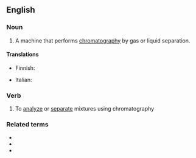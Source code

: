 ==English==

===Noun===
{{en-noun}}

# {{lb|en|analytical chemistry}} A machine that performs [[chromatography]] by gas or liquid separation.

====Translations====
{{trans-top|machine that performs chromatography}}
* Finnish: {{t|fi|kromatografi}}
{{trans-mid}}
* Italian: {{t|it|cromatografo|m}}
{{trans-bottom}}

===Verb===
{{en-verb}}

# To [[analyze]] or [[separate]] mixtures using chromatography

===Related terms===
* {{l|en|chromatogram}}
* {{l|en|chromatographic}}
* {{l|en|chromatography}}